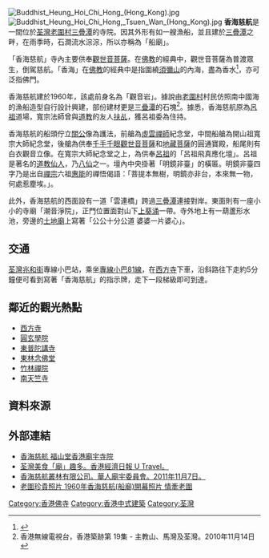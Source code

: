 [[File:Buddhist_Heung_Hoi_Chi_Hong_(Hong_Kong).jpg|thumb]]
[[File:Buddhist_Heung_Hoi_Chi_Hong,_Tsuen_Wan_(Hong_Kong).jpg|thumb]]
'''香海慈航'''是一間位於[[荃灣|荃灣]][[老圍村|老圍村]][[三疊潭|三疊潭]]的寺院。因其外形有如一艘漁船，並且建於[[三疊潭|三疊潭]]之畔，在雨季時，石澗流水淙淙，所以亦稱為「船廟」。

「香海慈航」寺內主要供奉[[觀世音菩薩|觀世音菩薩]]。在[[佛教|佛教]]的經典中，觀世音菩薩為普渡眾生，倒駕慈航。「香海」在[[佛教|佛教]]的經典中是指圍繞[[須彌山|須彌山]]的內海，盡為香水<ref>{{cite web| url=http://zh.wikisource.org/wiki/%E4%BD%9B%E5%AD%B8%E5%A4%A7%E8%BE%AD%E5%85%B8/%E9%A6%99%E6%B5%B7|title=香海|last=|first=|coauthors=|date= 2008-11-20 |publisher=維基文庫 佛學大辭典|accessdate=2012-01-21}}</ref>，亦可泛指佛門。

香海慈航建於1960年，該處前身名為「觀音岩」。據說由[[老圍_(荃灣)|老圍村]]村民仿照南中國海的漁船造型自行設計興建，部份建材更是[[三疊潭|三疊潭]]的石塊<ref>香港無線電視台，香港築跡第 19集 - 主教山、馬灣及荃灣。2010年11月14日</ref>。據悉，香海慈航原為[[呂洞賓|呂祖]]道場，寬宗法師曾與[[道教|道教]]的友人[[扶乩|扶乩]]，獲呂祖委為住持。

香海慈航的船頭佇立[[關公|關公]]像為護法，前艙為[[釋虛雲|虛雲禪師]]紀念堂，中間船艙為開山祖寬宗大師紀念堂，後艙為供奉[[千手千眼觀世音菩薩|千手千眼觀世音菩薩]]和[[地藏菩薩|地藏菩薩]]的圓通寶殿，船尾則有白衣觀音立像。在寬宗大師紀念堂之上，為供奉[[呂洞賓|呂祖]]的「呂祖飛真應化壇」。呂祖是著名的[[道教|道教]][[仙人|仙人]]，乃[[八仙|八仙]]之一。壇內中央掛著「明鏡非臺」的橫匾。明鏡非臺四字乃是出自[[禪宗|禪宗]]六祖[[惠能|惠能]]的禪悟偈語：「菩提本無樹，明鏡亦非台，本來無一物，何處惹塵埃。」。

此外，香海慈航的西面設有一道「雲連橋」跨過[[三疊潭|三疊潭]]連接對岸。東面則有一座小小的寺廟「潮音淨院」，正門位置面對山下[[上葵涌|上葵涌]]一帶。寺外地上有一葫蘆形水池，旁邊的[[土地廟|土地廟]]上寫著「公公十分公道  婆婆一片婆心」。

==交通==
[[荃灣|荃灣]][[兆和街|兆和街]]專線小巴站，乘坐[[新界區專線小巴81線|專線小巴81線]]，在[[西方寺|西方寺]]下車，沿斜路往下走約5分鐘便可看到寫著「香海慈航」的指示牌，走下一段梯級即可到達。

==鄰近的觀光熱點==
*[[西方寺|西方寺]]
*[[圓玄學院|圓玄學院]]
*[[東普陀講寺|東普陀講寺]]
*[[東林念佛堂|東林念佛堂]]
*[[竹林禪院|竹林禪院]]
*[[南天竺寺|南天竺寺]]

==資料來源==
{{Reflist}}

==外部連結==
* [http://www.fushantang.com/1005b/e2029.html 香海慈航 福山堂香港廟宇寺院] {{Wayback|url=http://www.fushantang.com/1005b/e2029.html |date=20120107105635 }}
* [http://www.utravel.com.hk/DetailTour.php?id=AD8RZw 荃灣美食「廟」趣多。香港經濟日報 U Travel。] {{Wayback|url=http://www.utravel.com.hk/DetailTour.php?id=AD8RZw |date=20160304094043 }}　 
* [http://www.ctc.org.hk/b5/registered_temple_result.asp?tp_ID=11106 香海慈航叢林有限公司。華人廟宇委員會。2011年11月7日。]
* [https://web.archive.org/web/20100528024629/http://www.lowai.net/scenery03.html 老圍珍貴照片 1960年香海慈航(船廟)開幕照片 情牽老圍]

[[Category:香港佛寺|Category:香港佛寺]]

[[Category:香港中式建築|Category:香港中式建築]]
[[Category:荃灣|Category:荃灣]]